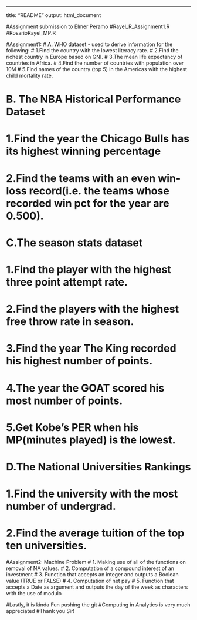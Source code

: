 ---
title: "README"
output: html_document

#Assignment submission to Elmer Peramo
#Rayel_R_Assignment1.R
#RosarioRayel_MP.R

#Assignment1:
#   A. WHO dataset - used to derive information for the following:
#     1.Find the country with the lowest literacy rate.
#     2.Find the richest country in Europe based on GNI.
#     3.The mean life expectancy of countries in Africa.
#     4.Find the number of countries with population over 10M
#     5.Find names of the country (top 5) in the Americas with the highest child mortality rate.

#   B. The NBA Historical Performance Dataset
#     1.Find the year the Chicago Bulls has its highest winning percentage
#     2.Find the teams with an even win-loss record(i.e. the teams whose recorded win pct for the year are 0.500).

#   C.The season stats dataset
#     1.Find the player with the highest three point attempt rate.
#     2.Find the players with the highest free throw rate in season.
#     3.Find the year The King recorded his highest number of points.
#     4.The year the GOAT scored his most number of points.
#     5.Get Kobe's PER when his MP(minutes played) is the lowest.

#   D.The National Universities Rankings
#     1.Find the university with the most number of undergrad.
#     2.Find the average tuition of the top ten universities.

#Assignment2: Machine Problem
#   1. Making use of all of the functions on removal of NA values.
#   2. Computation of a compound interest of an investment
#   3. Function that accepts an integer and outputs a Boolean value (TRUE or FALSE)
#   4. Computation of net pay
#   5. Function that accepts a Date as argument and outputs the day of the week as characters with the use of modulo


#Lastly, it is kinda Fun pushing the git
#Computing in Analytics is very much appreciated
#Thank you Sir!